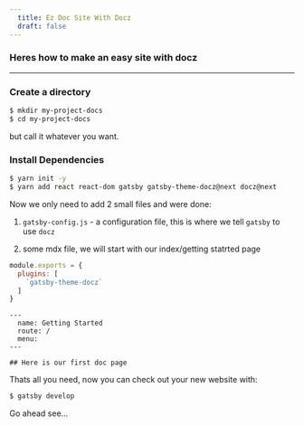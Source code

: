 ---
  title: Ez Doc Site With Docz
  draft: false
---
### Heres how to make an easy site with docz

---

### Create a directory

```bash
$ mkdir my-project-docs
$ cd my-project-docs
```

but call it whatever you want.

### Install Dependencies

```bash
$ yarn init -y
$ yarn add react react-dom gatsby gatsby-theme-docz@next docz@next
```

Now we only need to add 2 small files and were done:

1. `gatsby-config.js` - a configuration file, this is where we tell 
`gatsby` to use `docz`

2. some mdx file, we will start with our index/getting statrted page


```js filename=gatsby-config.js
module.exports = {
  plugins: [
    `gatsby-theme-docz`
  ]
}
```


```mdx filename=src/pages/index.mdx
---
  name: Getting Started
  route: /
  menu: 
---

## Here is our first doc page
```

Thats all you need, now you can check out your new website with: 

```bash
$ gatsby develop
```

Go ahead see...

